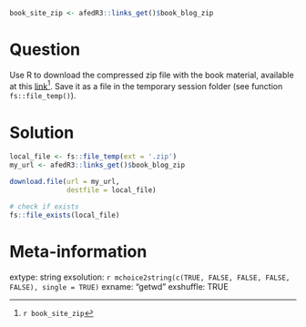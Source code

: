 ```r
book_site_zip <- afedR3::links_get()$book_blog_zip
```

Question
========

Use R to download the compressed zip file with the book material, available at this [link](`r book_site_zip`)^[`r book_site_zip`]. Save it as a file in the temporary session folder (see function `fs::file_temp()`).


Solution
================

```r
local_file <- fs::file_temp(ext = '.zip')
my_url <- afedR3::links_get()$book_blog_zip

download.file(url = my_url, 
              destfile = local_file)

# check if exists
fs::file_exists(local_file)
```


Meta-information
================
extype: string
exsolution: `r mchoice2string(c(TRUE, FALSE, FALSE, FALSE, FALSE), single = TRUE)`
exname: "getwd"
exshuffle: TRUE

